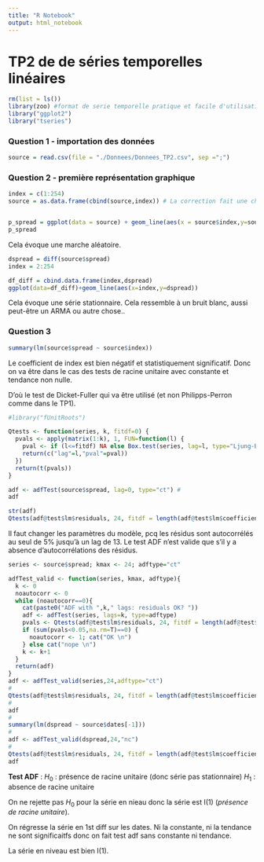 ```yaml
---
title: "R Notebook"
output: html_notebook
---
```

# TP2 de de séries temporelles linéaires

```r
rm(list = ls())
library(zoo) #format de serie temporelle pratique et facile d'utilisation (mais plus volumineux)
library("ggplot2")
library("tseries")
```

### Question 1 - importation des données
```r
source = read.csv(file = "./Donnees/Donnees_TP2.csv", sep =";")
```

### Question 2 - première représentation graphique
```r
index = c(1:254)
source = as.data.frame(cbind(source,index)) # La correction fait une chose équivalente de manière plus élégante.


p_spread = ggplot(data = source) + geom_line(aes(x = source$index,y=source$spread))
p_spread


```
Cela évoque une marche aléatoire.

```r
dspread = diff(source$spread)
index = 2:254

df_diff = cbind.data.frame(index,dspread)
ggplot(data=df_diff)+geom_line(aes(x=index,y=dspread))
```
Cela évoque une série stationnaire.
Cela ressemble à un bruit blanc, aussi peut-être un ARMA ou autre chose..

### Question 3
```r
summary(lm(source$spread ~ source$index))
```
 
 Le coefficient de index est bien négatif et statistiquement significatif. Donc on va être dans le cas des tests de racine unitaire avec constante et tendance non nulle.
 
 D'où le test de Dicket-Fuller qui va être utilisé (et non Philipps-Perron comme dans le TP1).
 
```r
#library("fUnitRoots")

Qtests <- function(series, k, fitdf=0) {
  pvals <- apply(matrix(1:k), 1, FUN=function(l) {
    pval <- if (l<=fitdf) NA else Box.test(series, lag=l, type="Ljung-Box", fitdf=fitdf)$p.value
    return(c("lag"=l,"pval"=pval))
  })
  return(t(pvals))
}

adf <- adfTest(source$spread, lag=0, type="ct") #
adf

str(adf)
Qtests(adf@test$lm$residuals, 24, fitdf = length(adf@test$lm$coefficients))
```

Il faut changer les paramètres du modèle, pcq les résidus sont autocorrélés au seul de 5% jusqu'à un lag de 13. Le test ADF n'est valide que s'il y a absence d'autocorrélations des résidus.

```r
series <- source$spread; kmax <- 24; adftype="ct"

adfTest_valid <- function(series, kmax, adftype){
  k <- 0
  noautocorr <- 0
  while (noautocorr==0){
    cat(paste0("ADF with ",k," lags: residuals OK? "))
    adf <- adfTest(series, lags=k, type=adftype)
    pvals <- Qtests(adf@test$lm$residuals, 24, fitdf = length(adf@test$lm$coefficients))[,2]
    if (sum(pvals<0.05,na.rm=T)==0) {
      noautocorr <- 1; cat("OK \n")
    } else cat("nope \n")
    k <- k+1
  }
  return(adf)
}
adf <- adfTest_valid(series,24,adftype="ct")
#
Qtests(adf@test$lm$residuals, 24, fitdf = length(adf@test$lm$coefficients))
#
adf
#
summary(lm(dspread ~ source$dates[-1]))
#
adf <- adfTest_valid(dspread,24,"nc")
#
Qtests(adf@test$lm$residuals, 24, fitdf = length(adf@test$lm$coefficients))
adf
```

**Test ADF** :
$H_0$ : présence de racine unitaire (donc série pas stationnaire)
$H_1$ : absence de racine unitaire

On ne rejette pas $H_0$ pour la série en nieau donc la série est I(1) (*présence de racine unitaire*).


On régresse la série en 1st diff sur les dates. 
Ni la constante, ni la tendance ne sont significaitfs donc on fait test adf sans constante ni tendance.

La série en niveau est bien I(1).

